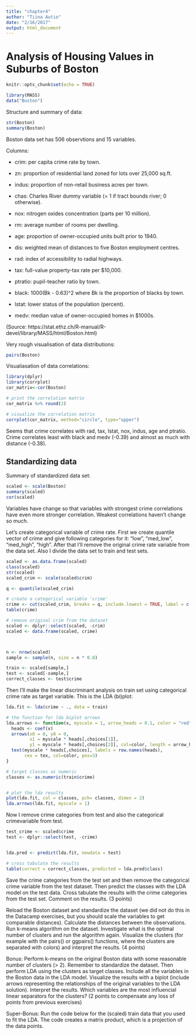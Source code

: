 ```yaml
---
title: "chapter4"
author: "Tiina Autio"
date: "2/16/2017"
output: html_document
---
```


# Analysis of Housing Values in Suburbs of Boston

```r
knitr::opts_chunk$set(echo = TRUE)
```

```r
library(MASS)
data("Boston")
```

Structure and summary of data:
```r
str(Boston)
summary(Boston)
```

Boston data set has 506 observtions and 15 variables. 

Columns:  

- crim: per capita crime rate by town.  

- zn: proportion of residential land zoned for lots over 25,000 sq.ft.  

- indus: proportion of non-retail business acres per town.  

- chas: Charles River dummy variable (= 1 if tract bounds river; 0 otherwise).  

- nox: nitrogen oxides concentration (parts per 10 million).  

- rm: average number of rooms per dwelling.  

- age: proportion of owner-occupied units built prior to 1940.  

- dis: weighted mean of distances to five Boston employment centres.  

- rad: index of accessibility to radial highways.  

- tax: full-value property-tax rate per \$10,000.  

- ptratio: pupil-teacher ratio by town.  

- black: 1000(Bk - 0.63)^2 where Bk is the proportion of blacks by town.  

- lstat: lower status of the population (percent).  

- medv: median value of owner-occupied homes in \$1000s.  

(Source: https://stat.ethz.ch/R-manual/R-devel/library/MASS/html/Boston.html)

Very rough visualisation of data distributions:
```r
pairs(Boston)
```
  
  
Visualiasation of data correlations:
```r
library(dplyr)
library(corrplot)
cor_matrix<-cor(Boston) 

# print the correlation matrix
cor_matrix %>% round(2)

# visualize the correlation matrix
corrplot(cor_matrix, method="circle", type="upper")
```

Seems that crime correlates with rad, tax, lstat, nox, indus, age and ptratio. Crime correlates least with black and medv (-0.39) and almost as much with distance (-0.38).  

## Standardizing data

Summary of standardized data set:
```r
scaled <- scale(Boston)
summary(scaled)
cor(scaled)
```
Variables have change so that variables with strongest crime correlations have even more stronger correlation. Weakest correlations haven't change so much.  

Let's create categorical variable of crime rate. First we create quantile vector of crime and give following categories for it: "low", "med_low", "med_high", "high". After that I'll remove the original crime rate variable from the data set. Also I divide the data set to train and test sets.

```r

scaled <- as.data.frame(scaled)
class(scaled)
str(scaled)
scaled_crim <- scale(scaled$crim)

q <- quantile(scaled_crim)

# create a categorical variable 'crime'
crime <- cut(scaled_crim, breaks = q, include.lowest = TRUE, label = c("low", "med_low", "med_high", "high") )
table(crime)

# remove original crim from the dataset
scaled <- dplyr::select(scaled, -crim)
scaled <- data.frame(scaled, crime)



n <- nrow(scaled)
sample <- sample(n, size = n * 0.8)

train <- scaled[sample,]
test <- scaled[-sample,]
correct_classes <- test$crime
```

Then I'll make the linear discriminant analysis on train set using categorical crime rate as target variable. This is the LDA (bi)plot:
```r

lda.fit <- lda(crime ~ ., data = train)

# the function for lda biplot arrows
lda.arrows <- function(x, myscale = 1, arrow_heads = 0.1, color = "red", tex = 0.75, choices = c(1,2)){
  heads <- coef(x)
  arrows(x0 = 0, y0 = 0, 
         x1 = myscale * heads[,choices[1]], 
         y1 = myscale * heads[,choices[2]], col=color, length = arrow_heads)
  text(myscale * heads[,choices], labels = row.names(heads), 
       cex = tex, col=color, pos=3)
}

# target classes as numeric
classes <- as.numeric(train$crime)


# plot the lda results
plot(lda.fit, col = classes, pch= classes, dimen = 2)
lda.arrows(lda.fit, myscale = 1)

```

Now I remove crime categories from test and also the categorical crimevariable from test.

```r
test_crime <- scaled$crime
test <- dplyr::select(test, -crime)


lda.pred <- predict(lda.fit, newdata = test)

# cross tabulate the results
table(correct = correct_classes, predicted = lda.pred$class)
```

Save the crime categories from the test set and then remove the categorical crime variable from the test dataset. Then predict the classes with the LDA model on the test data. Cross tabulate the results with the crime categories from the test set. Comment on the results. (3 points)


Reload the Boston dataset and standardize the dataset (we did not do this in the Datacamp exercises, but you should scale the variables to get comparable distances). Calculate the distances between the observations. Run k-means algorithm on the dataset. Investigate what is the optimal number of clusters and run the algorithm again. Visualize the clusters (for example with the pairs() or ggpairs() functions, where the clusters are separated with colors) and interpret the results. (4 points)


Bonus: Perform k-means on the original Boston data with some reasonable number of clusters (> 2). Remember to standardize the dataset. Then perform LDA using the clusters as target classes. Include all the variables in the Boston data in the LDA model. Visualize the results with a biplot (include arrows representing the relationships of the original variables to the LDA solution). Interpret the results. Which variables are the most influencial linear separators for the clusters? (2 points to compensate any loss of points from previous exercises)

Super-Bonus: Run the code below for the (scaled) train data that you used to fit the LDA. The code creates a matrix product, which is a projection of the data points.


